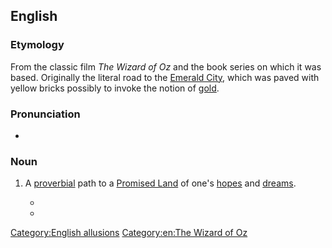 {{also|yellow-brick road}}

==English==

===Etymology===
From the classic film ''The Wizard of Oz'' and the book series on which it was based. Originally the literal road to the [[w:Emerald City|Emerald City]], which was paved with yellow bricks possibly to invoke the notion of [[gold]].

===Pronunciation===
* {{audio|en|En-au-yellow brick road.ogg|Audio (AU)}}

===Noun===
{{en-noun}}

# {{lb|en|idiomatic|often|humorous}} A [[proverbial]] path to a [[Promised Land]] of one's [[hope]]s and [[dream]]s.
#* {{quote-web|en|url=https://www.fool.com/investing/general/2007/12/11/the-impending-destruction-of-the-us-economy-part-1.aspx|title=The Impending Destruction of the U.S. Economy: Part 1|date=2007-12-10|author=Morgan Housel|work=The Motley Fool|passage=But we're coming up on a bend in the '''yellow brick road''', and going 'round it could cause the party lights to go dark quickly.}}
#* {{quote-web|en|url=https://www.smh.com.au/world/hillarys-mountain-gets-higher-20071221-gdrtzo.html|title=Hillary's mountain gets higher|date=2007-12-21|work=The Sydney Morning Herald|passage=But for Clinton the '''yellow brick road''' that led inevitably to the Democratic nomination has suddenly become a little bumpy.}}

[[Category:English allusions]]
[[Category:en:The Wizard of Oz]]